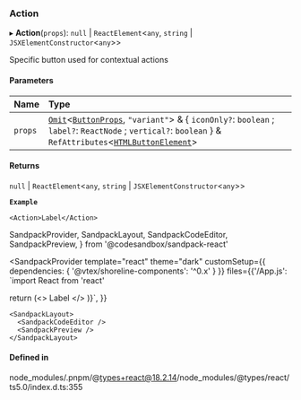 ### Action

▸ **Action**(`props`): `null` \| `ReactElement`\<`any`, `string` \| `JSXElementConstructor`\<`any`\>\>

Specific button used for contextual actions

#### Parameters

| Name    | Type                                                                                                                                                                                                                                                                                                                                         |
| :------ | :------------------------------------------------------------------------------------------------------------------------------------------------------------------------------------------------------------------------------------------------------------------------------------------------------------------------------------------- |
| `props` | [`Omit`](https://www.typescriptlang.org/docs/handbook/utility-types.html#omittype-keys)\<[`ButtonProps`](/components/button/props.md), `"variant"`\> & \{ `iconOnly?`: `boolean` ; `label?`: `ReactNode` ; `vertical?`: `boolean` } & `RefAttributes`\<[`HTMLButtonElement`](https://developer.mozilla.org/docs/Web/API/HTMLButtonElement)\> |

#### Returns

`null` \| `ReactElement`\<`any`, `string` \| `JSXElementConstructor`\<`any`\>\>

**`Example`**

```tsx copy showLineNumbers filename="example.tsx"
<Action>Label</Action>
```

SandpackProvider,
SandpackLayout,
SandpackCodeEditor,
SandpackPreview,
} from '@codesandbox/sandpack-react'

<SandpackProvider
template="react"
theme="dark"
customSetup={{ dependencies: { '@vtex/shoreline-components': '^0.x' } }}
files={{'/App.js': `import React from 'react'

return (<>
<Action>Label</Action>
</>
)}`,
}}

>

    <SandpackLayout>
      <SandpackCodeEditor />
      <SandpackPreview />
    </SandpackLayout>

  </SandpackProvider>

#### Defined in

node_modules/.pnpm/@types+react@18.2.14/node_modules/@types/react/ts5.0/index.d.ts:355
